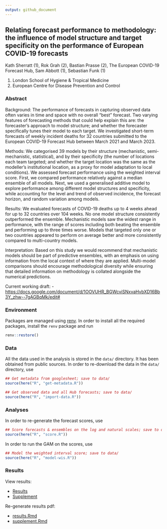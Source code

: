 ```yaml
---
output: github_document
---
```


## Relating forecast performance to methodology: the influence of model structure and target specificity on the performance of European COVID-19 forecasts

Kath Sherratt (1), Rok Grah (2), Bastian Prasse (2), The European COVID-19 Forecast Hub, Sam Abbott (1), Sebastian Funk (1)

(1) London School of Hygiene & Tropical Medicine
(2) European Centre for Disease Prevention and Control

### Abstract

Background: The performance of forecasts in capturing observed data often varies in time and space with no overall "best" forecast. Two varying features of forecasting methods that could help explain this are: the forecaster’s approach to model structure; and whether the forecaster specifically tunes their model to each target. We investigated short-term forecasts of weekly incident deaths for 32 countries submitted to the European COVID-19 Forecast Hub between March 2021 and March 2023. 

Methods: We categorised 39 models by their structure (mechanistic, semi-mechanistic, statistical), and by their specificity (the number of locations each team targeted; and whether the target location was the same as the modeller’s institutional location, as a proxy for model adaptation to local conditions). We assessed forecast performance using the weighted interval score. First, we compared performance relatively against a median ensemble of all models. Next, we used a generalised additive model to explore performance among different model structures and specificity, while accounting for the level and trend of observed incidence, the forecast horizon, and random variation among models. 

Results: We evaluated forecasts of COVID-19 deaths up to 4 weeks ahead for up to 32 countries over 104 weeks. No one model structure consistently outperformed the ensemble. Mechanistic models saw the widest range in performance, with the range of scores including both beating the ensemble and performing up to three times worse. Models that targeted only one or two countries appeared to perform on average better and more consistently compared to multi-country models. 

Interpretation: Based on this study we would recommend that mechanistic models should be part of predictive ensembles, with an emphasis on using information from the local context of where they are applied. Multi-model comparisons should encourage methodological diversity while ensuring that detailed information on methodology is collated alongside the numerical predictions.

Current working draft:
- <https://docs.google.com/document/d/1OOVUHR_BGWcviSNxvaHvbXD16Bb3Y_zhw--7gAGBqMk/edit#>

### Environment

Packages are managed using [renv](https://rstudio.github.io/renv/articles/renv.html).
In order to install all the required packages, install the `renv` package and run

```r
renv::restore()
```

### Data

All the data used in the analysis is stored in the `data/` directory.
It has been obtained from public sources.
In order to re-download the data in the `data/` directory, use

```r
## Get metadata from googlesheet; save to data/
source(here("R", "get-metadata.R"))

## Get observed data and all Hub forecasts; save to data/
source(here("R", "import-data.R"))
```

### Analyses

In order to re-generate the forecast scores, use

```r
## Score forecasts & ensembles on the log and natural scales; save to data/
source(here("R", "score.R"))
```

In order to run the GAM on the scores, use

```r
## Model the weighted interval score; save to data/
source(here("R", "model-wis.R"))
```

### Results

View results:

- [Results](./report/results.pdf)
- [Supplement](./report/supplement/supplement.pdf)

Re-generate results pdf:

- [results.Rmd](./report/results.Rmd)
- [supplement.Rmd](./report/supplement/supplement.Rmd)
